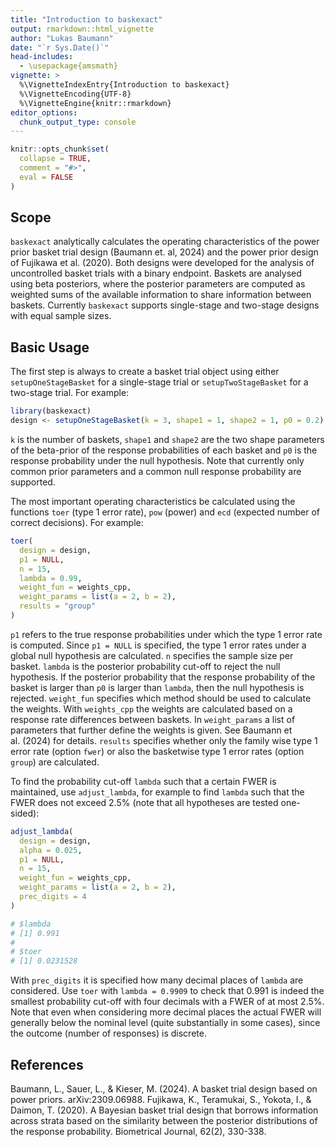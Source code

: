 ```yaml
---
title: "Introduction to baskexact"
output: rmarkdown::html_vignette
author: "Lukas Baumann"
date: "`r Sys.Date()`"
head-includes:
  - \usepackage{amsmath}
vignette: >
  %\VignetteIndexEntry{Introduction to baskexact}
  %\VignetteEncoding{UTF-8}
  %\VignetteEngine{knitr::rmarkdown}
editor_options: 
  chunk_output_type: console
---
```


```r
knitr::opts_chunk$set(
  collapse = TRUE,
  comment = "#>",
  eval = FALSE
)
```

## Scope

`baskexact` analytically calculates the operating characteristics of the power prior basket trial design (Baumann et. al, 2024) and the power prior design of Fujikawa et al. (2020). Both designs were developed for the analysis of uncontrolled basket trials with a binary endpoint. Baskets are analysed using beta posteriors, where the posterior parameters are computed as weighted sums of the available information to share information between baskets. Currently `baskexact` supports single-stage and two-stage designs with equal sample sizes.

## Basic Usage

The first step is always to create a basket trial object using either `setupOneStageBasket` for a single-stage trial or `setupTwoStageBasket` for a two-stage trial. For example:

```r
library(baskexact)
design <- setupOneStageBasket(k = 3, shape1 = 1, shape2 = 1, p0 = 0.2)
```

`k` is the number of baskets, `shape1` and `shape2` are the two shape parameters of the beta-prior of the response probabilities of each basket and `p0` is the response probability under the null hypothesis. Note that currently only common prior parameters and a common null response probability are supported.

The most important operating characteristics be calculated using the functions `toer` (type 1 error rate), `pow` (power) and `ecd` (expected number of correct decisions). For example:

```r
toer(
  design = design,
  p1 = NULL,
  n = 15,
  lambda = 0.99,
  weight_fun = weights_cpp,
  weight_params = list(a = 2, b = 2),
  results = "group"
)
```

`p1` refers to the true response probabilities under which the type 1 error rate is computed. Since `p1 = NULL` is specified, the type 1 error rates under a global null hypothesis are calculated. `n` specifies the sample size per basket. `lambda` is the posterior probability cut-off to reject the null hypothesis. If the posterior probability that the response probability of the basket is larger than `p0` is larger than `lambda`, then the null hypothesis is rejected. `weight_fun` specifies which method should be used to calculate the weights. With `weights_cpp` the weights are calculated based on a response rate differences between baskets. In `weight_params` a list of parameters that further define the weights is given. See Baumann et al. (2024) for details. `results` specifies whether only the family wise type 1 error rate (option `fwer`) or also the basketwise type 1 error rates (option `group`) are calculated.

To find the probability cut-off `lambda` such that a certain FWER is maintained,  use `adjust_lambda`, for example to find `lambda` such that the FWER does not exceed 2.5% (note that all hypotheses are tested one-sided):

```r
adjust_lambda(
  design = design,
  alpha = 0.025,
  p1 = NULL,
  n = 15,
  weight_fun = weights_cpp,
  weight_params = list(a = 2, b = 2),
  prec_digits = 4
)

# $lambda
# [1] 0.991
# 
# $toer
# [1] 0.0231528
```

With `prec_digits` it is specified how many decimal places of `lambda` are considered. Use `toer` with `lambda = 0.9909` to check that 0.991 is indeed the smallest probability cut-off with four decimals with a FWER of at most 2.5%. Note that even when considering more decimal places the actual FWER will generally below the nominal level (quite substantially in some cases), since the outcome (number of responses) is discrete.

## References
Baumann, L., Sauer, L., & Kieser, M. (2024). A basket trial design based on power priors. arXiv:2309.06988.
Fujikawa, K., Teramukai, S., Yokota, I., & Daimon, T. (2020). A Bayesian basket trial design that borrows information across strata based on the similarity between the posterior distributions of the response probability. Biometrical Journal, 62(2), 330-338.
